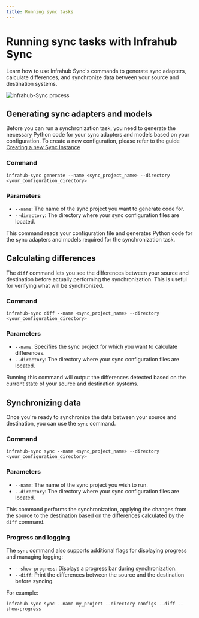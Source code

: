 ```yaml
---
title: Running sync tasks
---
```


# Running sync tasks with Infrahub Sync

Learn how to use Infrahub Sync's commands to generate sync adapters, calculate differences, and synchronize data between your source and destination systems.

![Infrahub-Sync process](../media/infrahub_sync_process.excalidraw.svg)

<!-- vale off -->
## Generating sync adapters and models
<!-- vale on -->

Before you can run a synchronization task, you need to generate the necessary Python code for your sync adapters and models based on your configuration.
To create a new configuration, please refer to the guide [Creating a new Sync Instance](./creation)

### Command

```shell
infrahub-sync generate --name <sync_project_name> --directory <your_configuration_directory>
```

### Parameters

- `--name`: The name of the sync project you want to generate code for.
- `--directory`: The directory where your sync configuration files are located.

This command reads your configuration file and generates Python code for the sync adapters and models required for the synchronization task.

## Calculating differences

The `diff` command lets you see the differences between your source and destination before actually performing the synchronization. This is useful for verifying what will be synchronized.

### Command

```shell
infrahub-sync diff --name <sync_project_name> --directory <your_configuration_directory>
```

### Parameters

- `--name`: Specifies the sync project for which you want to calculate differences.
- `--directory`: The directory where your sync configuration files are located.

Running this command will output the differences detected based on the current state of your source and destination systems.

## Synchronizing data

Once you're ready to synchronize the data between your source and destination, you can use the `sync` command.

### Command

```shell
infrahub-sync sync --name <sync_project_name> --directory <your_configuration_directory>
```

### Parameters

- `--name`: The name of the sync project you wish to run.
- `--directory`: The directory where your sync configuration files are located.

This command performs the synchronization, applying the changes from the source to the destination based on the differences calculated by the `diff` command.

### Progress and logging

The `sync` command also supports additional flags for displaying progress and managing logging:

- `--show-progress`: Displays a progress bar during synchronization.
- `--diff`: Print the differences between the source and the destination before syncing.

For example:

```shell
infrahub-sync sync --name my_project --directory configs --diff --show-progress
```